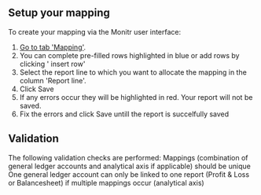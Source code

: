

## Setup your mapping
To create your mapping via the Monitr user interface:
1. [Go to tab 'Mapping'](https://app.monitr.be/dashboard/organisations/entities/definitions/mapping).
1. You can complete pre-filled rows highlighted in blue or add rows by clicking '<Icon iconName="AddLink" /> insert row'
1. Select the report line to which you want to allocate the mapping in the column 'Report line'. 
1. Click <PrimaryButton>Save</PrimaryButton>
1. If any errors occur they will be highlighted in red. Your report will not be saved.
1. Fix the errors and click <PrimaryButton>Save</PrimaryButton> untill the report is succelfully saved


## Validation 
The following validation checks are performed:
<Icon iconName="SkypeCheck"/> Mappings (combination of general ledger accounts and analytical axis if applicable) should be unique <br />
<Icon iconName="SkypeCheck"/> One general ledger account can only be linked to one report (Profit & Loss or Balancesheet) if multiple mappings occur (analytical axis) <br />
<br />
